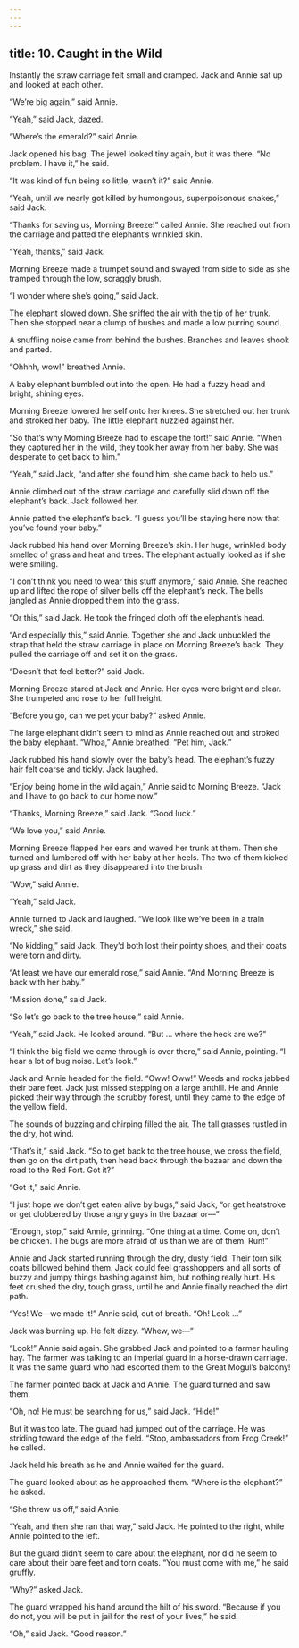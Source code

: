 ```yaml
---
---
---
```

title: 10. Caught in the Wild
---




Instantly the straw carriage felt small and cramped. Jack and Annie sat up and looked at each other.

“We’re big again,” said Annie.

“Yeah,” said Jack, dazed.

“Where’s the emerald?” said Annie.

Jack opened his bag. The jewel looked tiny again, but it was there. “No problem. I have it,” he said.

“It was kind of fun being so little, wasn’t it?” said Annie.

“Yeah, until we nearly got killed by humongous, superpoisonous snakes,” said Jack.

“Thanks for saving us, Morning Breeze!” called Annie. She reached out from the carriage and patted the elephant’s wrinkled skin.

“Yeah, thanks,” said Jack.

Morning Breeze made a trumpet sound and swayed from side to side as she tramped through the low, scraggly brush.

“I wonder where she’s going,” said Jack.

The elephant slowed down. She sniffed the air with the tip of her trunk. Then she stopped near a clump of bushes and made a low purring sound.

A snuffling noise came from behind the bushes. Branches and leaves shook and parted.

“Ohhhh, wow!” breathed Annie.

A baby elephant bumbled out into the open. He had a fuzzy head and bright, shining eyes.

Morning Breeze lowered herself onto her knees. She stretched out her trunk and stroked her baby. The little elephant nuzzled against her.

“So that’s why Morning Breeze had to escape the fort!” said Annie. “When they captured her in the wild, they took her away from her baby. She was desperate to get back to him.”

“Yeah,” said Jack, “and after she found him, she came back to help us.”

Annie climbed out of the straw carriage and carefully slid down off the elephant’s back. Jack followed her.

Annie patted the elephant’s back. “I guess you’ll be staying here now that you’ve found your baby.”

Jack rubbed his hand over Morning Breeze’s skin. Her huge, wrinkled body smelled of grass and heat and trees. The elephant actually looked as if she were smiling.

“I don’t think you need to wear this stuff anymore,” said Annie. She reached up and lifted the rope of silver bells off the elephant’s neck. The bells jangled as Annie dropped them into the grass.

“Or this,” said Jack. He took the fringed cloth off the elephant’s head.

“And especially this,” said Annie. Together she and Jack unbuckled the strap that held the straw carriage in place on Morning Breeze’s back. They pulled the carriage off and set it on the grass.

“Doesn’t that feel better?” said Jack.

Morning Breeze stared at Jack and Annie. Her eyes were bright and clear. She trumpeted and rose to her full height.

“Before you go, can we pet your baby?” asked Annie.

The large elephant didn’t seem to mind as Annie reached out and stroked the baby elephant. “Whoa,” Annie breathed. “Pet him, Jack.”

Jack rubbed his hand slowly over the baby’s head. The elephant’s fuzzy hair felt coarse and tickly. Jack laughed.

“Enjoy being home in the wild again,” Annie said to Morning Breeze. “Jack and I have to go back to our home now.”



“Thanks, Morning Breeze,” said Jack. “Good luck.”

“We love you,” said Annie.

Morning Breeze flapped her ears and waved her trunk at them. Then she turned and lumbered off with her baby at her heels. The two of them kicked up grass and dirt as they disappeared into the brush.

“Wow,” said Annie.

“Yeah,” said Jack.

Annie turned to Jack and laughed. “We look like we’ve been in a train wreck,” she said.

“No kidding,” said Jack. They’d both lost their pointy shoes, and their coats were torn and dirty.

“At least we have our emerald rose,” said Annie. “And Morning Breeze is back with her baby.”

“Mission done,” said Jack.

“So let’s go back to the tree house,” said Annie.

“Yeah,” said Jack. He looked around. “But … where the heck are we?”

“I think the big field we came through is over there,” said Annie, pointing. “I hear a lot of bug noise. Let’s look.”

Jack and Annie headed for the field. “Oww! Oww!” Weeds and rocks jabbed their bare feet. Jack just missed stepping on a large anthill. He and Annie picked their way through the scrubby forest, until they came to the edge of the yellow field.

The sounds of buzzing and chirping filled the air. The tall grasses rustled in the dry, hot wind.

“That’s it,” said Jack. “So to get back to the tree house, we cross the field, then go on the dirt path, then head back through the bazaar and down the road to the Red Fort. Got it?”

“Got it,” said Annie.

“I just hope we don’t get eaten alive by bugs,” said Jack, “or get heatstroke or get clobbered by those angry guys in the bazaar or—”

“Enough, stop,” said Annie, grinning. “One thing at a time. Come on, don’t be chicken. The bugs are more afraid of us than we are of them. Run!”

Annie and Jack started running through the dry, dusty field. Their torn silk coats billowed behind them. Jack could feel grasshoppers and all sorts of buzzy and jumpy things bashing against him, but nothing really hurt. His feet crushed the dry, tough grass, until he and Annie finally reached the dirt path.

“Yes! We—we made it!” Annie said, out of breath. “Oh! Look …”

Jack was burning up. He felt dizzy. “Whew, we—”

“Look!” Annie said again. She grabbed Jack and pointed to a farmer hauling hay. The farmer was talking to an imperial guard in a horse-drawn carriage. It was the same guard who had escorted them to the Great Mogul’s balcony!

The farmer pointed back at Jack and Annie. The guard turned and saw them.

“Oh, no! He must be searching for us,” said Jack. “Hide!”

But it was too late. The guard had jumped out of the carriage. He was striding toward the edge of the field. “Stop, ambassadors from Frog Creek!” he called.

Jack held his breath as he and Annie waited for the guard.

The guard looked about as he approached them. “Where is the elephant?” he asked.

“She threw us off,” said Annie.

“Yeah, and then she ran that way,” said Jack. He pointed to the right, while Annie pointed to the left.

But the guard didn’t seem to care about the elephant, nor did he seem to care about their bare feet and torn coats. “You must come with me,” he said gruffly.

“Why?” asked Jack.

The guard wrapped his hand around the hilt of his sword. “Because if you do not, you will be put in jail for the rest of your lives,” he said.

“Oh,” said Jack. “Good reason.”
